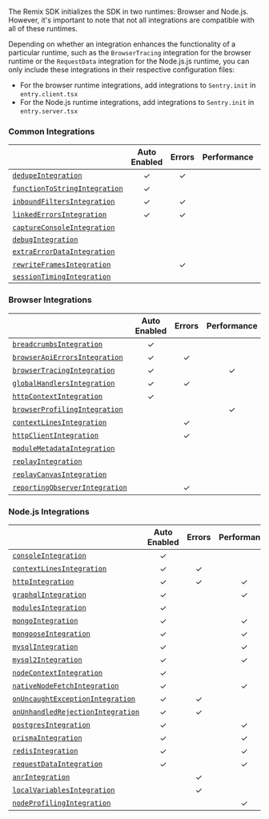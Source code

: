 The Remix SDK initializes the SDK in two runtimes: Browser and Node.js.
However, it's important to note that not all integrations are compatible with all of these runtimes.

Depending on whether an integration enhances the functionality of a particular runtime, such as the `BrowserTracing` integration for the browser runtime or the `RequestData` integration for the Node.js.js runtime, you can only include these integrations in their respective configuration files:

- For the browser runtime integrations, add integrations to `Sentry.init` in `entry.client.tsx`
- For the Node.js runtime integrations, add integrations to `Sentry.init` in `entry.server.tsx`

### Common Integrations

|                                                     | **Auto Enabled** | **Errors** | **Performance** | **Additional Context** |
| --------------------------------------------------- | :--------------: | :--------: | :-------------: | :--------------------: |
| [`dedupeIntegration`](./dedupe)                     |        ✓         |     ✓      |                 |                        |
| [`functionToStringIntegration`](./functiontostring) |        ✓         |            |                 |                        |
| [`inboundFiltersIntegration`](./inboundfilters)     |        ✓         |     ✓      |                 |                        |
| [`linkedErrorsIntegration`](./linkederrors)         |        ✓         |     ✓      |                 |                        |
| [`captureConsoleIntegration`](./captureconsole)     |                  |            |                 |           ✓            |
| [`debugIntegration`](./debug)                       |                  |            |                 |                        |
| [`extraErrorDataIntegration`](./extraerrordata)     |                  |            |                 |           ✓            |
| [`rewriteFramesIntegration`](./rewriteframes)       |                  |     ✓      |                 |                        |
| [`sessionTimingIntegration`](./sessiontiming)       |                  |            |                 |                        |

### Browser Integrations

|                                                       | **Auto Enabled** | **Errors** | **Performance** | **Replay** | **Additional Context** |
| ----------------------------------------------------- | :--------------: | :--------: | :-------------: | :--------: | :--------------------: |
| [`breadcrumbsIntegration`](./breadcrumbs)             |        ✓         |            |                 |            |           ✓            |
| [`browserApiErrorsIntegration`](./browserapierrors)   |        ✓         |     ✓      |                 |            |                        |
| [`browserTracingIntegration`](./browsertracing)       |        ✓         |            |        ✓        |            |           ✓            |
| [`globalHandlersIntegration`](./globalhandlers)       |        ✓         |     ✓      |                 |            |                        |
| [`httpContextIntegration`](./httpcontext)             |        ✓         |            |                 |            |           ✓            |
| [`browserProfilingIntegration`](./browserprofiling)   |                  |            |        ✓        |            |                        |
| [`contextLinesIntegration`](./contextlines)           |                  |     ✓      |                 |            |                        |
| [`httpClientIntegration`](./httpclient)               |                  |     ✓      |                 |            |                        |
| [`moduleMetadataIntegration`](./modulemetadata)       |                  |            |                 |            |           ✓            |
| [`replayIntegration`](./replay)                       |                  |            |                 |     ✓      |           ✓            |
| [`replayCanvasIntegration`](./replaycanvas)           |                  |            |                 |     ✓      |                        |
| [`reportingObserverIntegration`](./reportingobserver) |                  |     ✓      |                 |            |                        |

### Node.js Integrations

|                                                           | **Auto Enabled** | **Errors** | **Performance** | **Additional Context** |
| --------------------------------------------------------- | :--------------: | :--------: | :-------------: | :--------------------: |
| [`consoleIntegration`](./console)                         |        ✓         |            |                 |           ✓            |
| [`contextLinesIntegration`](./contextlines)               |        ✓         |     ✓      |                 |                        |
| [`httpIntegration`](./http)                               |        ✓         |     ✓      |        ✓        |           ✓            |
| [`graphqlIntegration`](./graphql)                         |        ✓         |            |        ✓        |                        |
| [`modulesIntegration`](./modules)                         |        ✓         |            |                 |           ✓            |
| [`mongoIntegration`](./mongo)                             |        ✓         |            |        ✓        |                        |
| [`mongooseIntegration`](./mongoose)                       |        ✓         |            |        ✓        |                        |
| [`mysqlIntegration`](./mysql)                             |        ✓         |            |        ✓        |                        |
| [`mysql2Integration`](./mysql2)                           |        ✓         |            |        ✓        |                        |
| [`nodeContextIntegration`](./nodecontext)                 |        ✓         |            |                 |           ✓            |
| [`nativeNodeFetchIntegration`](./nodefetch)               |        ✓         |            |        ✓        |           ✓            |
| [`onUncaughtExceptionIntegration`](./onuncaughtexception) |        ✓         |     ✓      |                 |                        |
| [`onUnhandledRejectionIntegration`](./unhandledrejection) |        ✓         |     ✓      |                 |                        |
| [`postgresIntegration`](./postgres)                       |        ✓         |            |        ✓        |                        |
| [`prismaIntegration`](./prisma)                           |        ✓         |            |        ✓        |                        |
| [`redisIntegration`](./redis)                             |        ✓         |            |        ✓        |                        |
| [`requestDataIntegration`](./requestdata)                 |        ✓         |            |        ✓        |                        |
| [`anrIntegration`](./anr)                                 |                  |     ✓      |                 |                        |
| [`localVariablesIntegration`](./localvariables)           |                  |     ✓      |                 |                        |
| [`nodeProfilingIntegration`](./nodeprofiling)             |                  |            |        ✓        |                        |
